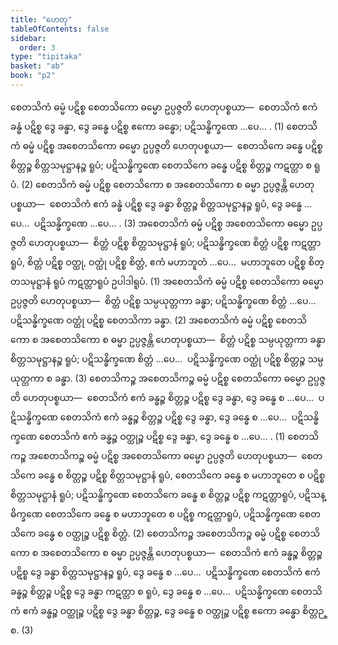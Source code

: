 ```yaml
---
title: "ဟေတု"
tableOfContents: false
sidebar:
  order: 3
type: "tipitaka"
basket: "ab"
book: "p2"
---
```



<DynamicBreadcrumb />

<Division number="92" book="p2" e="ch" v="38" p="287">

<Paragraph number="2542" book="p2">
စေတသိကံ ဓမ္မံ ပဋိစ္စ စေတသိကော ဓမ္မော ဥပ္ပဇ္ဇတိ ဟေတုပစ္စယာ—  စေတသိကံ ဧကံ ခန္ဓံ ပဋိစ္စ ဒွေ ခန္ဓာ, ဒွေ ခန္ဓေ ပဋိစ္စ ဧကော ခန္ဓော; ပဋိသန္ဓိက္ခဏေ …ပေ… . (1)
</Paragraph>

<Paragraph number="2543" book="p2">
စေတသိကံ ဓမ္မံ ပဋိစ္စ အစေတသိကော ဓမ္မော ဥပ္ပဇ္ဇတိ ဟေတုပစ္စယာ—  စေတသိကေ ခန္ဓေ ပဋိစ္စ စိတ္တဉ္စ စိတ္တသမုဋ္ဌာနဉ္စ ရူပံ; ပဋိသန္ဓိက္ခဏေ စေတသိကေ ခန္ဓေ ပဋိစ္စ စိတ္တဉ္စ ကဋတ္တာ စ ရူပံ. (2)
</Paragraph>

<Paragraph number="2544" book="p2">
စေတသိကံ ဓမ္မံ ပဋိစ္စ စေတသိကော စ အစေတသိကော စ ဓမ္မာ ဥပ္ပဇ္ဇန္တိ ဟေတုပစ္စယာ—  စေတသိကံ ဧကံ ခန္ဓံ ပဋိစ္စ ဒွေ ခန္ဓာ စိတ္တဉ္စ စိတ္တသမုဋ္ဌာနဉ္စ ရူပံ, ဒွေ ခန္ဓေ …ပေ…  ပဋိသန္ဓိက္ခဏေ …ပေ… . (3)
</Paragraph>

</Division>
<Division number="93" book="p2" e="ch" v="38" p="287">

<Paragraph number="2545" book="p2">
အစေတသိကံ ဓမ္မံ ပဋိစ္စ အစေတသိကော ဓမ္မော ဥပ္ပဇ္ဇတိ ဟေတုပစ္စယာ—  စိတ္တံ ပဋိစ္စ စိတ္တသမုဋ္ဌာနံ ရူပံ; ပဋိသန္ဓိက္ခဏေ စိတ္တံ ပဋိစ္စ ကဋတ္တာရူပံ, စိတ္တံ ပဋိစ္စ ဝတ္ထု, ဝတ္ထုံ ပဋိစ္စ စိတ္တံ, ဧကံ မဟာဘူတံ …ပေ…  မဟာဘူတေ ပဋိစ္စ စိတ္တသမုဋ္ဌာနံ ရူပံ ကဋတ္တာရူပံ ဥပါဒါရူပံ. (1)
</Paragraph>

<Paragraph number="2546" book="p2">
အစေတသိကံ ဓမ္မံ ပဋိစ္စ စေတသိကော ဓမ္မော ဥပ္ပဇ္ဇတိ ဟေတုပစ္စယာ—  စိတ္တံ ပဋိစ္စ သမ္ပယုတ္တကာ ခန္ဓာ; ပဋိသန္ဓိက္ခဏေ စိတ္တံ …ပေ…  ပဋိသန္ဓိက္ခဏေ ဝတ္ထုံ ပဋိစ္စ စေတသိကာ ခန္ဓာ. (2)
</Paragraph>

<Paragraph number="2547" book="p2">
အစေတသိကံ ဓမ္မံ ပဋိစ္စ စေတသိကော စ အစေတသိကော စ ဓမ္မာ ဥပ္ပဇ္ဇန္တိ ဟေတုပစ္စယာ—  စိတ္တံ ပဋိစ္စ သမ္ပယုတ္တကာ ခန္ဓာ စိတ္တသမုဋ္ဌာနဉ္စ ရူပံ; ပဋိသန္ဓိက္ခဏေ စိတ္တံ …ပေ…  ပဋိသန္ဓိက္ခဏေ ဝတ္ထုံ ပဋိစ္စ စိတ္တဉ္စ သမ္ပယုတ္တကာ စ ခန္ဓာ. (3)
</Paragraph>

</Division>
<Division number="94" book="p2" e="ch" v="38" p="287">

<Paragraph number="2548" book="p2">
စေတသိကဉ္စ အစေတသိကဉ္စ ဓမ္မံ ပဋိစ္စ စေတသိကော ဓမ္မော ဥပ္ပဇ္ဇတိ ဟေတုပစ္စယာ—  စေတသိကံ ဧကံ ခန္ဓဉ္စ စိတ္တဉ္စ ပဋိစ္စ ဒွေ ခန္ဓာ, ဒွေ ခန္ဓေ စ …ပေ…  ပဋိသန္ဓိက္ခဏေ စေတသိကံ ဧကံ ခန္ဓဉ္စ စိတ္တဉ္စ ပဋိစ္စ ဒွေ ခန္ဓာ, ဒွေ ခန္ဓေ စ …ပေ…  ပဋိသန္ဓိက္ခဏေ စေတသိကံ ဧကံ ခန္ဓဉ္စ ဝတ္ထုဉ္စ ပဋိစ္စ ဒွေ ခန္ဓာ, ဒွေ ခန္ဓေ စ …ပေ… . (1)
</Paragraph>

<Paragraph number="2549" book="p2">
စေတသိကဉ္စ အစေတသိကဉ္စ ဓမ္မံ ပဋိစ္စ အစေတသိကော ဓမ္မော ဥပ္ပဇ္ဇတိ ဟေတုပစ္စယာ—  စေတသိကေ ခန္ဓေ စ စိတ္တဉ္စ ပဋိစ္စ စိတ္တသမုဋ္ဌာနံ ရူပံ, စေတသိကေ ခန္ဓေ စ မဟာဘူတေ စ ပဋိစ္စ စိတ္တသမုဋ္ဌာနံ ရူပံ; ပဋိသန္ဓိက္ခဏေ စေတသိကေ ခန္ဓေ စ စိတ္တဉ္စ ပဋိစ္စ ကဋတ္တာရူပံ, ပဋိသန္ဓိက္ခဏေ စေတသိကေ ခန္ဓေ စ မဟာဘူတေ စ ပဋိစ္စ ကဋတ္တာရူပံ, ပဋိသန္ဓိက္ခဏေ စေတသိကေ ခန္ဓေ စ ဝတ္ထုဉ္စ ပဋိစ္စ စိတ္တံ. (2)
</Paragraph>

<Paragraph number="2550" book="p2">
စေတသိကဉ္စ အစေတသိကဉ္စ ဓမ္မံ ပဋိစ္စ စေတသိကော စ အစေတသိကော စ ဓမ္မာ ဥပ္ပဇ္ဇန္တိ ဟေတုပစ္စယာ—  စေတသိကံ ဧကံ ခန္ဓဉ္စ စိတ္တဉ္စ ပဋိစ္စ ဒွေ ခန္ဓာ စိတ္တသမုဋ္ဌာနဉ္စ ရူပံ, ဒွေ ခန္ဓေ စ …ပေ…  ပဋိသန္ဓိက္ခဏေ စေတသိကံ ဧကံ ခန္ဓဉ္စ စိတ္တဉ္စ ပဋိစ္စ ဒွေ ခန္ဓာ ကဋတ္တာ စ ရူပံ, ဒွေ ခန္ဓေ စ …ပေ…  ပဋိသန္ဓိက္ခဏေ စေတသိကံ ဧကံ ခန္ဓဉ္စ ဝတ္ထုဉ္စ ပဋိစ္စ ဒွေ ခန္ဓာ စိတ္တဉ္စ, ဒွေ ခန္ဓေ စ ဝတ္ထုဉ္စ ပဋိစ္စ ဧကော ခန္ဓော စိတ္တဉ္စ. (3)
</Paragraph>
</Division>